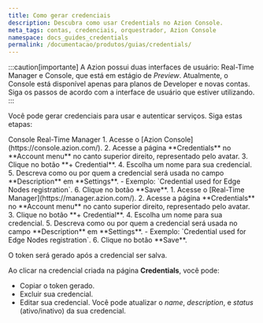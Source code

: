 ```yaml
---
title: Como gerar credenciais
description: Descubra como usar Credentials no Azion Console.
meta_tags: contas, credenciais, orquestrador, Azion Console
namespace: docs_guides_credentials
permalink: /documentacao/produtos/guias/credentials/
---
```



:::caution[importante]
A Azion possui duas interfaces de usuário: Real-Time Manager e Console, que está em estágio de *Preview*. Atualmente, o Console está disponível apenas para planos de Developer e novas contas. Siga os passos de acordo com a interface de usuário que estiver utilizando.
:::

Você pode gerar credenciais para usar e autenticar serviços. Siga estas etapas:

<Tabs client:visible>
    <Fragment slot="tab.console">Console</Fragment>
    <Fragment slot="tab.rtm">Real-Time Manager</Fragment>

<Fragment slot="panel.console">
1. Acesse o [Azion Console](https://console.azion.com/).
2. Acesse a página **Credentials** no **Account menu** no canto superior direito, representado pelo avatar.
3. Clique no botão **+ Credential**.
4. Escolha um nome para sua credencial.
5. Descreva como ou por quem a credencial será usada no campo **Description** em **Settings**.
- Exemplo: `Credential used for Edge Nodes registration`.
6. Clique no botão **Save**.
</Fragment>

<Fragment slot="panel.rtm">
1. Acesse o [Real-Time Manager](https://manager.azion.com/).
2. Acesse a página **Credentials** no **Account menu** no canto superior direito, representado pelo avatar.
3. Clique no botão **+ Credential**.
4. Escolha um nome para sua credencial.
5. Descreva como ou por quem a credencial será usada no campo **Description** em **Settings**.
- Exemplo: `Credential used for Edge Nodes registration`.
6. Clique no botão **Save**.
</Fragment>

</Tabs>

O token será gerado após a credencial ser salva.

Ao clicar na credencial criada na página **Credentials**, você pode:

- Copiar o token gerado.
- Excluir sua credencial.
- Editar sua credencial. Você pode atualizar o *name*, *description*, e *status* (ativo/inativo) da sua credencial.